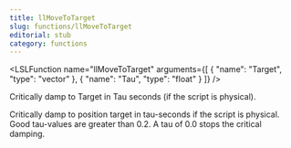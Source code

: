 ```yaml
---
title: llMoveToTarget
slug: functions/llMoveToTarget
editorial: stub
category: functions
---
```


<LSLFunction
	name="llMoveToTarget"
	arguments={[
	{
		"name": "Target",
		"type": "vector"
	},
	{
		"name": "Tau",
		"type": "float"
	}
]}
/>

Critically damp to Target in Tau seconds (if the script is physical).

Critically damp to position target in tau-seconds if the script is physical. Good tau-values are greater than 0.2. A tau of 0.0 stops the critical damping.
